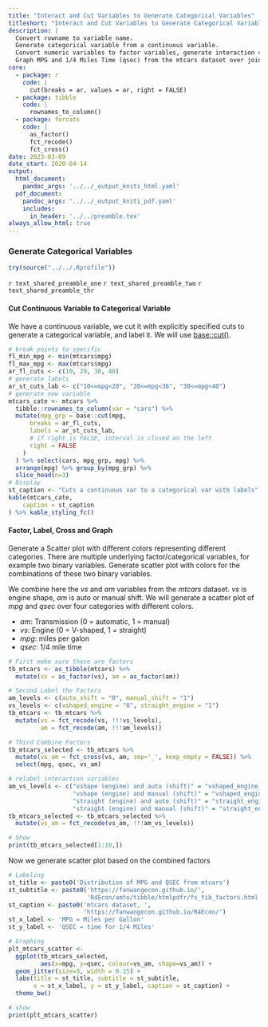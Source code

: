 ```yaml
---
title: "Interact and Cut Variables to Generate Categorical Variables"
titleshort: "Interact and Cut Variables to Generate Categorical Variables"
description: |
  Convert rowname to variable name.
  Generate categorical variable from a continuous variable.
  Convert numeric variables to factor variables, generate interaction variables (joint factors), and label factors with descriptive words.
  Graph MPG and 1/4 Miles Time (qsec) from the mtcars dataset over joint shift-type (am) and engine-type (vs) categories.
core:
  - package: r
    code: |
      cut(breaks = ar, values = ar, right = FALSE)
  - package: tibble
    code: |
      rownames_to_column()
  - package: forcats
    code: |
      as_factor()
      fct_recode()
      fct_cross()
date: 2023-03-09
date_start: 2020-04-14
output:
  html_document:
    pandoc_args: '../../_output_kniti_html.yaml'
  pdf_document:
    pandoc_args: '../../_output_kniti_pdf.yaml'
    includes:
      in_header: '../../preamble.tex'
always_allow_html: true
---
```


### Generate Categorical Variables

```r
try(source("../../.Rprofile"))
```

`r text_shared_preamble_one`
`r text_shared_preamble_two`
`r text_shared_preamble_thr`

#### Cut Continuous Variable to Categorical Variable

We have a continuous variable, we cut it with explicitly specified cuts to generate a categorical variable, and label it. We will use [base::cut()](https://www.rdocumentation.org/packages/base/versions/3.6.2/topics/cut). 

```r
# break points to specific
fl_min_mpg <- min(mtcars$mpg)
fl_max_mpg <- max(mtcars$mpg)
ar_fl_cuts <- c(10, 20, 30, 40)
# generate labels
ar_st_cuts_lab <- c("10<=mpg<20", "20<=mpg<30", "30<=mpg<40")
# generate new variable
mtcars_cate <- mtcars %>% 
  tibble::rownames_to_column(var = "cars") %>%
  mutate(mpg_grp = base::cut(mpg,
      breaks = ar_fl_cuts, 
      labels = ar_st_cuts_lab,
      # if right is FALSE, interval is closed on the left
      right = FALSE
    )
  ) %>% select(cars, mpg_grp, mpg) %>% 
  arrange(mpg) %>% group_by(mpg_grp) %>%
  slice_head(n=3)
# Display
st_caption <- "Cuts a continuous var to a categorical var with labels"
kable(mtcars_cate,
    caption = st_caption
) %>% kable_styling_fc()
```

#### Factor, Label, Cross and Graph

Generate a Scatter plot with different colors representing different categories. There are multiple underlying factor/categorical variables, for example two binary variables. Generate scatter plot with colors for the combinations of these two binary variables.

We combine here the *vs* and *am* variables from the *mtcars* dataset. *vs* is engine shape, *am* is auto or manual shift. We will generate a scatter plot of *mpg* and *qsec* over four categories with different colors. 

- *am*: Transmission (0 = automatic, 1 = manual)
- *vs*: Engine (0 = V-shaped, 1 = straight)
- *mpg*: miles per galon
- *qsec*: 1/4 mile time

```r
# First make sure these are factors
tb_mtcars <- as_tibble(mtcars) %>% 
  mutate(vs = as_factor(vs), am = as_factor(am))

# Second Label the Factors
am_levels <- c(auto_shift = "0", manual_shift = "1")
vs_levels <- c(vshaped_engine = "0", straight_engine = "1")
tb_mtcars <- tb_mtcars %>% 
  mutate(vs = fct_recode(vs, !!!vs_levels),
         am = fct_recode(am, !!!am_levels))

# Third Combine Factors
tb_mtcars_selected <- tb_mtcars %>%
  mutate(vs_am = fct_cross(vs, am, sep='_', keep_empty = FALSE)) %>%
  select(mpg, qsec, vs_am)

# relabel interaction variables
am_vs_levels <- c("vshape (engine) and auto (shift)" = "vshaped_engine_auto_shift", 
                  "vshape (engine) and manual (shift)" = "vshaped_engine_manual_shift", 
                  "straight (engine) and auto (shift)" = "straight_engine_auto_shift", 
                  "straight (engine) and manual (shift)" = "straight_engine_manual_shift")
tb_mtcars_selected <- tb_mtcars_selected %>%
  mutate(vs_am = fct_recode(vs_am, !!!am_vs_levels))

# Show
print(tb_mtcars_selected[1:10,])
```
Now we generate scatter plot based on the combined factors
```r
# Labeling
st_title <- paste0('Distribution of MPG and QSEC from mtcars')
st_subtitle <- paste0('https://fanwangecon.github.io/',
                      'R4Econ/amto/tibble/htmlpdfr/fs_tib_factors.html')
st_caption <- paste0('mtcars dataset, ',
                     'https://fanwangecon.github.io/R4Econ/')
st_x_label <- 'MPG = Miles per Gallon'
st_y_label <- 'QSEC = time for 1/4 Miles'

# Graphing
plt_mtcars_scatter <- 
  ggplot(tb_mtcars_selected, 
         aes(x=mpg, y=qsec, colour=vs_am, shape=vs_am)) +
  geom_jitter(size=3, width = 0.15) +
  labs(title = st_title, subtitle = st_subtitle,
       x = st_x_label, y = st_y_label, caption = st_caption) +
  theme_bw()

# show
print(plt_mtcars_scatter)
```

